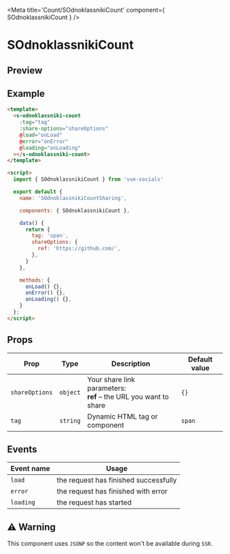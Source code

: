 
<Meta title='Count/SOdnoklassnikiCount' component={ SOdnoklassnikiCount } />

<style>{`
  .custom-preview .base-canvas {
    height: auto;
  }
`}</style>

# SOdnoklassnikiCount

## Preview

<Preview className="custom-preview">
  <Story id='count-sodnoklassnikicount--default' />
</Preview>

## Example

```html
<template>
  <s-odnoklassniki-count
    :tag="tag"
    :share-options="shareOptions"
    @load="onLoad"
    @error="onError"
    @loading="onLoading"
  ></s-odnoklassniki-count>
</template>

<script>
  import { SOdnoklassnikiCount } from 'vue-socials'

  export default {
    name: 'SOdnoklassnikiCountSharing',

    components: { SOdnoklassnikiCount },

    data() {
      return {
        tag: 'span',
        shareOptions: {
          ref: 'https://github.com/',
        },
      }
    },

    methods: {
      onLoad() {},
      onError() {},
      onLoading() {},
    }
  };
</script>
```

## Props

| Prop | Type | Description | Default value |
| ------ | ------ | ------ | ------ |
`shareOptions` | `object` | Your share link parameters: <br /> **ref** – the URL you want to share <br /> | `{}`
`tag` | `string` | Dynamic HTML tag or component  | `span`

## Events

| Event name | Usage |
| ------ | ------ |
`load` |  the request has finished successfully |
`error` | the request has finished with error |
`loading` | the request has started |

## ⚠️ Warning

This component uses `JSONP` so the content won't be available during `SSR`.


